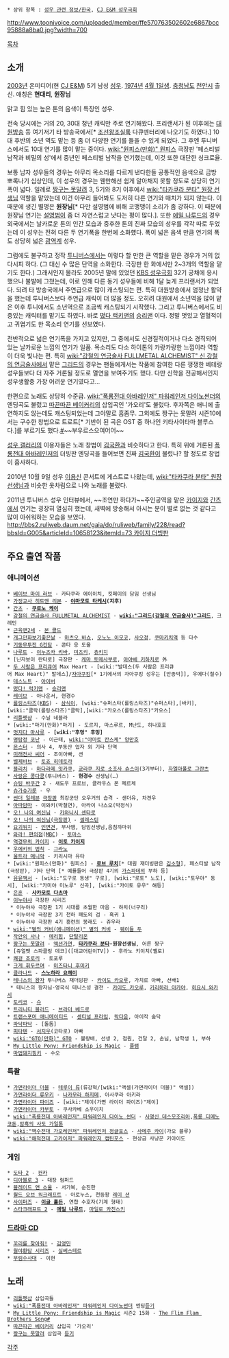  * 상위 항목 : [[성우 관련 정보/한국]], [[CJ E&M 성우극회]]

http://www.toonivoice.com/uploaded/member/ffe570763502602e6867bcc95888a8ba0.jpg?width=700

[[목차]]

== 소개 ==
[[2003년]] 온미디어(현 [[CJ E&M]]) 5기 남성 [[성우]]. [[1974년]] [[4월 1일]]생. [[충청남도]] [[천안]]시 출신. 애칭은 '''현대리''', '''원장님'''

맑고 힘 있는 높은 톤의 음색이 특징인 성우.

전속 당시에는 거의 20, 30대 청년 캐릭만 주로 연기해왔다. 프리랜서가 된 이후에는 [[대원방송]] 등 여기저기 타 방송국에서[* [[조선왕조실록]] 다큐멘터리에 나오기도 하였다.] 10대 후반의 소년 역도 맡는 등 좀 더 다양한 연기를 들을 수 있게 되었다. 그 후엔 투니버스에서도 10대 연기를 많이 맡는 중이다. [[wiki:"원피스(만화)" 원피스]] 극장판 '페스티벌 남작과 비밀의 성'에서 중년인 페스티벌 남작을 연기했는데, 이것 또한 대단한 싱크로율.

보통 남자 성우들의 경우는 아무리 목소리를 다르게 낸다한들 공통적인 음색으로 금방 뽀록나기 십상인데, 이 성우의 경우는 웬만해선 쉽게 알아채지 못할 정도로 상당히 연기폭이 넓다. 일례로 [[짱구는 못말려]] 3, 5기와 8기 이후에서 [[wiki:"타카쿠라 분타" 원장 선생님]] 역할을 맡았는데 이건 아무리 들어봐도 도저히 다른 연기와 매치가 되지 않는다. 이 때문에 생긴 별명은 '''원장님'''[* 다만 설영범에 비해 코맹맹이 소리가 좀 강하다. 이 때문에 원장님 연기는 [[설영범]]이 좀 더 자연스럽고 낫다는 평이 많다.]. 또한 [[에밀 나루드]]의 경우 외국에서는 날카로운 톤의 인간 모습과 중후한 톤의 진짜 모습의 성우를 각각 따로 두었는데 이 성우는 전혀 다른 두 연기폭을 한번에 소화헀다. 폭이 넓은 음색 만큼 연기의 폭도 상당히 넓은 [[광역계]] 성우.

그럼에도 불구하고 정작 [[투니버스]]에서는 이렇다 할 만한 큰 역할을 맡은 경우가 거의 없다시피 하다. (그 대신 수 많은 단역을 소화한다. 극장판 한 화에서만 2~3개의 역할을 맡기도 한다.) 그래서인지 몰라도 2005년 말에 있었던 [[KBS 성우극회]] 32기 공채에 응시했으나 불발에 그쳤는데, 이로 인해 다른 동기 성우들에 비해 1달 늦게 프리랜서가 되었다. 되려 타 방송국에서 주연급으로 많이 캐스팅되는 편. 특히 대원방송에서 엄청난 활약을 했는데 투니버스보다 주연급 캐릭이 더 많을 정도. 오히려 대원에서 소년역을 많이 맡은 이후 투니에서도 소년역으로 조금씩 캐스팅되기 시작했다. 그리고 투니버스에서도 비중있는 캐릭터를 맡기도 하였다. 바로 [[떴다 럭키맨]]의 [[승리맨]] 이다. 정말 멋있고 열혈적이고 귀엽기도 한 목소리 연기를 선보였다.

전반적으로 넓은 연기폭을 가지고 있지만, 그 중에서도 신경질적이거나 다소 경직되어 있는 날카로운 느낌의 연기가 일품. 목소리도 다소 하이톤의 카랑카랑한 느낌이라 역할이 더욱 빛나는 편. 특히 [[wiki:"강철의 연금술사 FULLMETAL ALCHEMIST" 신 강철의 연금술사]]에서 맡은 [[그리드]]의 경우는 팬들에게서는 작품에 참여한 다른 쟁쟁한 베테랑 성우들보다 더 자주 거론될 정도로 열연을 보여주기도 했다. 다만 신학을 전공해서인지 성우생활중 가장 어려운 연기였다고...

한편으로 노래도 상당히 수준급. [[wiki:"폭룡전대 아바레인저" 파워레인저 다이노썬더]]의 엔딩곡도 불렀고 [[따끈따끈 베이커리]]의 삽입곡인 '가오리'도 불렀다. 후자쪽은 애니에 출연하지도 않는데도 캐스팅되었는데 그야말로 흠좀무. 그외에도 짱구는 못말려 시즌10에서는 구수한 창법으로 트로트[* 기반이 된 곡은 OST 중 하나인 키타사이타마 블루스다.]를 부르기도 했다.[http://tvple.com/93423 #]~~부우르스으여어어~~

[[성우 갤러리]]의 이용자들은 노래 창법이 [[김국환]]과 비슷하다고 한다. 특히 위에 거론된 [[폭룡전대 아바레인저]]의 더빙판 엔딩곡을 들어보면 진짜 [[김국환]]이 불렀나? 할 정도로 창법이 흡사하다.

2010년 10월 9일 성우 [[이용신]] 콘서트에 게스트로 나왔는데, [[wiki:"타카쿠라 분타" 원장 선생님]]과 비슷한 옷차림으로 나와 노래를 불렀다.

2011년 투니버스 성우 인터뷰에서, ~~조연만 하다가~~주인공역을 맡은 [[카이지]]와 [[간츠]]에서 연기는 굉장히 열심히 했는데, 새벽에 방송해서 아시는 분이 별로 없는 것 같다고 많이 아쉬워하는 모습을 보였다. [[http://bbs2.ruliweb.daum.net/gaia/do/ruliweb/family/228/read?bbsId=G005&articleId=10658123&itemId=73 카이지 더빙판]]

== 주요 출연 작품 ==
=== 애니메이션 ===
 * [[베이브 마이 러브]] - 카타쿠라 에이이치, 킷페이의 담임 선생님
 * [[가정교사 히트맨 리본]] - '''[[야마모토 타케시]](지후)'''
 * [[간츠]] - '''[[쿠로노 케이]]'''
 * [[강철의 연금술사 FULLMETAL ALCHEMIST]] - '''[[wiki:"그리드(강철의 연금술사)"그리드]]''', 크레민
 * [[근육맨2세]] - [[본 콜드]]
 * [[개그만화보기좋은날]] - [[마츠오 바쇼]], [[오노노 이모코]], [[사오정]], [[쿠마키치]]역 등 다수
 * [[기동무투전 G건담]] - 콘타 응 도울
 * [[나루토]] - [[이누즈카 키바]], [[미즈키]], [[츄키치]]
 * [닌자보이 란타로] 극장판 - [[케마 토메사부로]], [[아야베 키하치로]] 外
 * [[두 사람은 프리큐어]] Max Heart - [wiki:"발데스(두 사람은 프리큐어 Max Heart)" 발데스]/[[자아쿠킹]][* 1기에서의 자아쿠킹 성우는 [안종덕]], 우에다(철수)
 * [[데스노트]] - [[아이버]]
 * [[떴다! 럭키맨]] - [[승리맨]]
 * [[레이브(만화)|레이브]] - 아나운서, 현경수
 * [[롤링스타즈]]([[KBS]]) - [[삼식이]], [wiki:"슈퍼스타(롤링스타즈)"슈퍼스타],[바키],[wiki:"클락(롤링스타즈)"클락],[wiki:"카오스(롤링스타즈)"카오스]
 * [[리틀펫샵]] - 수닐 네블라
 * [wiki:"마기(만화)"마기] - 도르지, 마스루르, M난도, 히나호호
 * [[멋지다 마사루]] - '''[wiki:"후멍" 후밍]'''
 * [[명탐정 코난]] - 이근태, [[wiki:"야마토 칸스케" 양만호]]
 * [[몬스터(만화)|몬스터]] - 의사 4, 부동산 업자 외 기타 단역
 * [[씨어호|미래전사 씨어]] - 조이아빠, 션
 * [[벨제바브]] - [[토죠 히데토라]]
 * [[블리치]] - [[마다라메 잇카쿠]], [[쿄라쿠 지로 소조사 슌스이]](3기부터), [[자엘아폴로 그란츠]]
 * [[아즈키쨩|사랑은 콩다콩]](투니버스) - '''현경수''' 선생님(…)
 * [[슈팅 바쿠간]] 2 - 섀도우 프로브, 클라우스 폰 페르체
 * [[슈가슈가룬]] - 우
 * [[썬더 일레븐]] [[극장판]] 최강군단 오우거의 습격 - 샌더유, 차견우
 * [[아따맘마]] - 이와키(박철연), 아라이 나스오(박정식)
 * [[오! 나의 여신님]] - [[카와니시 센타로]]
 * [[오! 나의 여신님(극장판)]] - [[셀레스틴]]
 * [[요괴워치]] - [[인면견]], 무사맴, 담임선생님,음침까마귀
 * [[와라! 편의점]]([[MBC]]) - [[토마스]]
 * [[역경무뢰 카이지]] - '''[[이토 카이지]]'''
 * [[우에키의 법칙]] - [[그라노]]
 * [[울트라 매니악]] - 키리시마 유타
 * [wiki:"원피스(만화)" 원피스] - '''[[로브 루치]]'''[* 대원 재더빙판은 [[김소형]]], 페스티발 남작(극장판), 기타 단역 [* 예를들어 극장판 4기의 [[가스파데]]의 부하 등]
 * [[유유백서]] - [wiki:"도구로 동생" 구로], [wiki:"로토" 노도], [wiki:"토우야" 동시], [wiki:"카미야 미노루" 신곡], [wiki:"카이토 유우" 해등]
 * [[은혼]] - '''[[사카모토 다츠마]]'''
 * [[이누야샤]] 극장판 시리즈
  * 이누야샤 극장판 1기 시대를 초월한 마음 - 하치(너구리)
  * 이누야샤 극장판 3기 천하 패도의 검 - 흑귀 1
  * 이누야샤 극장판 4기 홍련의 봉래도 - 쥬우라
 * [[wiki:"별의 커비(애니메이션)" 별의 커비]] - [[웨이들 두]]
 * [[작안의 샤나]] - [[메리힘]], [[단탈리온]]
 * [[짱구는 못말려]] - [[액션가면]], '''[[타카쿠라 분타]]-원장선생님''', 어른 짱구
 * [쥬얼펫 스파클링 데코]([대교어린이TV]) - 후라노 키이치(옐로)
 * [[쾌걸 조로리]] - 토포루
 * [[크게 휘두르며]] - [[미즈타니 후미키]]
 * [[클라나드]] - '''[[스노하라 요헤이]]'''
 * [[테니스의 왕자]] 투니버스 재더빙판 - [[카이도 카오루]], 가치로 아빠, 선배1
  * 테니스의 왕자님-영국식 테니스성 결전 - [[카이도 카오루]], [[키리하라 아카야]], [[히요시 와카시]]
 * [[토리코]] - [[슈]]
 * [[트리니티 블러드]] - [[브라더 베드로]]
 * [[트랜스포머 애니메이티드]] - [[센티널 프라임(애니메이티드)|센티널 프라임]], [[락다운(애니메이티드)|락다운]], 아이작 숨닥
 * [[파닥파닥]] - [돌돔]
 * [[피타텐]] - [[서지우]](코타로) 아빠
 * [[wiki:"GTO(만화)" GTO]] - 불량배, 선생 2, 점원, 건달 2, 손님, 남학생 1, 부하
 * [[My Little Pony: Friendship is Magic]] - [[플램]]
 * [[마법돼지핑키]] - 수오

=== 특촬 ===
 * [[가면라이더 더블]] - [[테루이 류]](류강혁/[wiki:"액셀(가면라이더 더블)" 액셀])
 * [[가면라이더 류우키]] - [[나카무라 하지메]], 아사쿠라 아키라
 * [[가면라이더 파이즈]] - [wiki:"제이(가면 라이더 파이즈)"제이]
 * [[가면라이더 카부토]] - 쿠사카베 소우이치
 * [[wiki:"폭룡전대 아바레인저" 파워레인저 다이노 썬더]] - [[사명신 데스모조리아]],[[폭룡 디메노코돈]],[[암흑의 사도 가일톤]]
 * [[wiki:"백수전대 가오레인저" 파워레인저 정글포스]] - [[사메주 카이]](가오 블루)
 * [[wiki:"해적전대 고카이저" 파워레인저 캡틴포스]] - 현상금 사냥꾼 키아이도

=== 게임 ===
 * [[도타 2]] - [[컨카]]
 * [[디아블로 3]] - 대장 럼퍼드
 * [[블레이드 앤 소울]] - 서가복, 순진한
 * [[월드 오브 워크래프트]] - 아로누스, 천둥왕 [[레이 션]]
 * [[사이퍼즈]] - '''[[이글 홀든]]''', 연합 수호자(기계 형태)
 * [[스타크래프트 2]] - '''[[에밀 나루드]]''', [[마일로 카친스키]]

=== [[드라마 CD]] ===
 * [[꼬리를 찾아줘!]] - [[김영민]] 
 * [[월야환담 시리즈]] - [[실베스테르]] 
 * [[무림수사대]] - 이현

== 노래 ==
 * [[리틀펫샵]] 삽입곡들
 * [[wiki:"폭룡전대 아바레인저" 파워레인저 다이노썬더]] 엔딩[http://serviceapi.nmv.naver.com/flash/convertIframeTag.nhn?vid=CDDA58111363A6443CA0BBF5AE8E1D6B5AC7&outKey=V128a7425f505e15da6590af7884589909a7f41211ff7e5ae05d90af7884589909a7f&width=720&height=438 듣기]
 * [[My Little Pony: Friendship is Magic]] 시즌2 15화 - [[My Little Pony: Friendship is Magic/노래/시즌 2#s-6.1|The Flim Flam Brothers Song]][http://www.youtube.com/watch?v=KCzjSeJDwiA #]
 * [[따끈따끈 베이커리]] 삽입곡 '가오리'
 * [[짱구는 못말려]] 삽입곡 [http://tvple.com/93423 듣기]

[[각주]]
